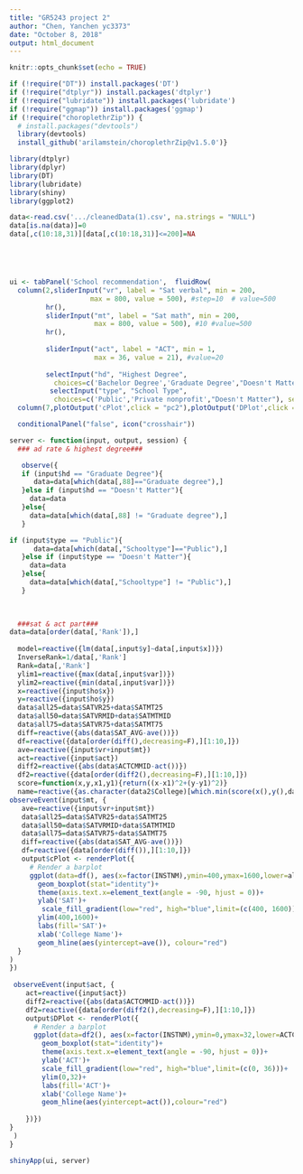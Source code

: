 ```yaml
---
title: "GR5243 project 2"
author: "Chen, Yanchen yc3373"
date: "October 8, 2018"
output: html_document
---
```


```r
knitr::opts_chunk$set(echo = TRUE)
```




```r
if (!require("DT")) install.packages('DT')
if (!require("dtplyr")) install.packages('dtplyr')
if (!require("lubridate")) install.packages('lubridate')
if (!require("ggmap")) install.packages('ggmap')
if (!require("choroplethrZip")) {
  # install.packages("devtools")
  library(devtools)
  install_github('arilamstein/choroplethrZip@v1.5.0')}

library(dtplyr)
library(dplyr)
library(DT)
library(lubridate)
library(shiny)
library(ggplot2)
```


```r
data<-read.csv('.../cleanedData(1).csv', na.strings = "NULL")
data[is.na(data)]=0
data[,c(10:18,31)][data[,c(10:18,31)]<=200]=NA





ui <- tabPanel('School recommendation',  fluidRow(
  column(2,sliderInput("vr", label = "Sat verbal", min = 200, 
                    max = 800, value = 500), #step=10  # value=500
         hr(),
         sliderInput("mt", label = "Sat math", min = 200, 
                     max = 800, value = 500), #10 #value=500
         hr(),
         
         sliderInput("act", label = "ACT", min = 1, 
                     max = 36, value = 21), #value=20
       
         selectInput("hd", "Highest Degree", 
           choices=c('Bachelor Degree','Graduate Degree',"Doesn't Matter"), selected = "Doesn't Matter"),
          selectInput("type", "School Type", 
           choices=c('Public','Private nonprofit',"Doesn't Matter"), selected = "Doesn't Matter")),
  column(7,plotOutput('cPlot',click = "pc2"),plotOutput('DPlot',click = "pc")),column(2,verbatimTextOutput("intro"))))

  conditionalPanel("false", icon("crosshair"))

server <- function(input, output, session) {
  ### ad rate & highest degree###

   observe({
   if (input$hd == "Graduate Degree"){
      data=data[which(data[,88]=="Graduate degree"),]
   }else if (input$hd == "Doesn't Matter"){
     data=data
   }else{
     data=data[which(data[,88] != "Graduate degree"),]
   }

if (input$type == "Public"){
      data=data[which(data[,"Schooltype"]=="Public"),]
   }else if (input$type == "Doesn't Matter"){
     data=data
   }else{
     data=data[which(data[,"Schooltype"] != "Public"),]
   }
   
   

  ###sat & act part###
data=data[order(data[,'Rank']),]
  
  model=reactive({lm(data[,input$y]~data[,input$x])})
  InverseRank=1/data[,'Rank']
  Rank=data[,'Rank']
  ylim1=reactive({max(data[,input$var])})
  ylim2=reactive({min(data[,input$var])})
  x=reactive({input$ho$x})
  y=reactive({input$ho$y})
  data$all25=data$SATVR25+data$SATMT25
  data$all50=data$SATVRMID+data$SATMTMID
  data$all75=data$SATVR75+data$SATMT75
  diff=reactive({abs(data$SAT_AVG-ave())})
  df=reactive({data[order(diff(),decreasing=F),][1:10,]})
  ave=reactive({input$vr+input$mt})
  act=reactive({input$act})
  diff2=reactive({abs(data$ACTCMMID-act())})
  df2=reactive({data[order(diff2(),decreasing=F),][1:10,]})
  score=function(x,y,x1,y1){return((x-x1)^2+(y-y1)^2)}
  name=reactive({as.character(data2$College)[which.min(score(x(),y(),data2[,input$x],data2[,input$y]))]})
observeEvent(input$mt, {
   ave=reactive({input$vr+input$mt})
   data$all25=data$SATVR25+data$SATMT25
   data$all50=data$SATVRMID+data$SATMTMID
   data$all75=data$SATVR75+data$SATMT75
   diff=reactive({abs(data$SAT_AVG-ave())})
   df=reactive({data[order(diff()),][1:10,]})
   output$cPlot <- renderPlot({
     # Render a barplot
     ggplot(data=df(), aes(x=factor(INSTNM),ymin=400,ymax=1600,lower=all25,middle=all50,upper=all75,fill=seq(400,1600,by = 130) ))+
       geom_boxplot(stat="identity")+ 
       theme(axis.text.x=element_text(angle = -90, hjust = 0))+
       ylab('SAT')+
        scale_fill_gradient(low="red", high="blue",limit=(c(400, 1600)))+
       ylim(400,1600)+
       labs(fill='SAT')+
       xlab('College Name')+
       geom_hline(aes(yintercept=ave()), colour="red")
  }
) 
})
  
 observeEvent(input$act, {
    act=reactive({input$act})
    diff2=reactive({abs(data$ACTCMMID-act())})
    df2=reactive({data[order(diff2(),decreasing=F),][1:10,]})
    output$DPlot <- renderPlot({
      # Render a barplot
      ggplot(data=df2(), aes(x=factor(INSTNM),ymin=0,ymax=32,lower=ACTCM25,middle=ACTCMMID,upper=ACTCM75, fill=seq(0,36,length.out = 10)))+
        geom_boxplot(stat="identity")+
        theme(axis.text.x=element_text(angle = -90, hjust = 0))+
        ylab('ACT')+
        scale_fill_gradient(low="red", high="blue",limit=(c(0, 36)))+
        ylim(0,32)+
        labs(fill='ACT')+
        xlab('College Name')+
        geom_hline(aes(yintercept=act()),colour="red")
      
    })})
}
 )
}

shinyApp(ui, server)
```




